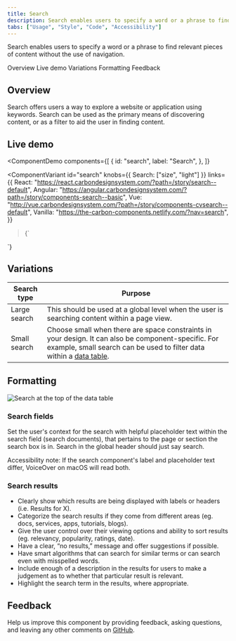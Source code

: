 ```yaml
---
title: Search
description: Search enables users to specify a word or a phrase to find relevant pieces of content without the use of navigation.
tabs: ["Usage", "Style", "Code", "Accessibility"]
---
```


<PageDescription>

Search enables users to specify a word or a phrase to find relevant pieces of content without the use of navigation.

</PageDescription>

<AnchorLinks>

<AnchorLink>Overview</AnchorLink>
<AnchorLink>Live demo</AnchorLink>
<AnchorLink>Variations</AnchorLink>
<AnchorLink>Formatting</AnchorLink>
<AnchorLink>Feedback</AnchorLink>

</AnchorLinks>

## Overview

Search offers users a way to explore a website or application using keywords. Search can be used as the primary means of discovering content, or as a filter to aid the user in finding content.

## Live demo

<ComponentDemo
  components={[
    {
      id: "search",
      label: "Search",
    },
  ]}
>
  <ComponentVariant
    id="search"
    knobs={{ Search: ["size", "light"] }}
    links={{
      React:
        "https://react.carbondesignsystem.com/?path=/story/search--default",
      Angular:
        "https://angular.carbondesignsystem.com/?path=/story/components-search--basic",
      Vue:
        "http://vue.carbondesignsystem.com/?path=/story/components-cvsearch--default",
      Vanilla: "https://the-carbon-components.netlify.com/?nav=search",
    }}
  >{`
<Search
  id="search-1"
  placeHolderText="Search"
/>
  `}</ComponentVariant>
</ComponentDemo>

## Variations

| Search type  | Purpose                                                                                                                                                                                                    |
| ------------ | ---------------------------------------------------------------------------------------------------------------------------------------------------------------------------------------------------------- |
| Large search | This should be used at a global level when the user is searching content within a page view.                                                                                                               |
| Small search | Choose small when there are space constraints in your design. It can also be component-specific. For example, small search can be used to filter data within a [data table](/components/data-table/usage). |

## Formatting

<Row>
<Column colLg={8}>

![Search at the top of the data table](images/search-usage-1.png)

</Column>
</Row>

### Search fields

Set the user's context for the search with helpful placeholder text within the search field (search documents), that pertains to the page or section the search box is in. Search in the global header should just say search.

Accessibility note: If the search component's label and placeholder text differ, VoiceOver on macOS will read both.

### Search results

- Clearly show which results are being displayed with labels or headers (i.e. Results for X).
- Categorize the search results if they come from different areas (eg. docs, services, apps, tutorials, blogs).
- Give the user control over their viewing options and ability to sort results (eg. relevancy, popularity, ratings, date).
- Have a clear, “no results,” message and offer suggestions if possible.
- Have smart algorithms that can search for similar terms or can search even with misspelled words.
- Include enough of a description in the results for users to make a judgement as to whether that particular result is relevant.
- Highlight the search term in the results, where appropriate.

## Feedback

Help us improve this component by providing feedback, asking questions, and leaving any other comments on [GitHub](https://github.com/carbon-design-system/carbon-website/issues/new?assignees=&labels=feedback&template=feedback.md).
